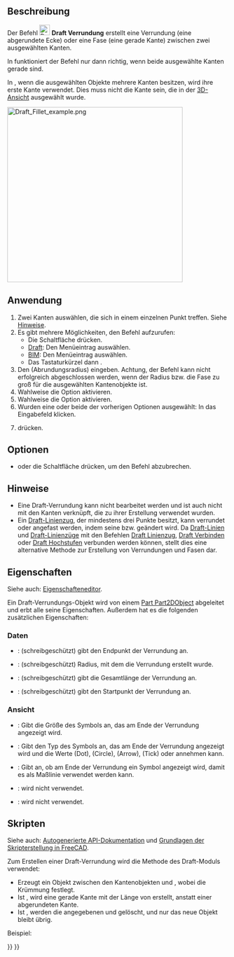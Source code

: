 <languages/>

{{Docnav/de
|[[Draft_Wire/de|Polylinie]]
|[[Draft_Arc/de|Bogen]]
|[[Draft_Workbench/de|Draft]]
|IconL=Draft_Wire.svg
|IconR=Draft_Arc.svg
|IconC=Workbench_Draft.svg
}}

{{GuiCommand/de
|Name=Draft Fillet
|Name/de=Draft Verrundung
|MenuLocation=Zeichnen → Verrundung<br>2D-Entwurf → Verrundung
|Workbenches=[[Draft_Workbench/de|Draft]], [[BIM_Workbench/de|BIM]]
|Shortcut={{KEY|F}} {{KEY|I}}
|Version=0.19
|SeeAlso=[[Draft_Line/de|Draft Linie]], [[Draft_Wire/de|Draft Polylinie]]
}}

<span id="Description"></span>
==Beschreibung==

Der Befehl [[Image:Draft_Fillet.svg|24px]] '''Draft Verrundung''' erstellt eine Verrundung (eine abgerundete Ecke) oder eine Fase (eine gerade Kante) zwischen zwei ausgewählten Kanten.

In {{VersionMinus/de|0.21}} funktioniert der Befehl nur dann richtig, wenn beide ausgewählte Kanten gerade sind.

In {{VersionMinus/de|1.0}}, wenn die ausgewählten Objekte mehrere Kanten besitzen, wird ihre erste Kante verwendet. Dies muss nicht die Kante sein, die in der [[3D_view/de|3D-Ansicht]] ausgewählt wurde. 

[[Image:Draft_Fillet_example.png|400px]]
{{Caption|Mehrere Verrundungen und Fasen, die zwischen zwei Kanten erstellt wurden}}

<span id="Usage"></span>
==Anwendung==

# Zwei Kanten auswählen, die sich in einem einzelnen Punkt treffen. Siehe [[#Hinweise|Hinweise]].
# Es gibt mehrere Möglichkeiten, den Befehl aufzurufen:
#* Die Schaltfläche {{Button|[[Image:Draft_Fillet.svg|16px]] [[Draft_Fillet/de|Verrundung]]}} drücken.
#* [[Draft_Workbench/de|Draft]]: Den Menüeintrag {{MenuCommand|Zeichnen → [[Image:Draft_Fillet.svg|16px]] Verrundung}} auswählen.
#* [[BIM_Workbench/de|BIM]]: Den Menüeintrag {{MenuCommand|2D-Entwurf → [[Image:Draft_Fillet.svg|16px]] Verrundung}} auswählen.
#* Das Tastaturkürzel {{KEY|F}} dann {{KEY|I}}.
# Den {{MenuCommand|Fillet radius}} (Abrundungsradius) eingeben. Achtung, der Befehl kann nicht erfolgreich abgeschlossen werden, wenn der Radius bzw. die Fase zu groß für die ausgewählten Kantenobjekte ist.
# Wahlweise die Option {{MenuCommand|Originalobjekte löschen}} aktivieren.
# Wahlweise die Option {{MenuCommand|Fase erstellen}} aktivieren.
# Wurden eine oder beide der vorherigen Optionen ausgewählt: In das Eingabefeld {{MenuCommand|Abrundungsradius}} klicken.
# {{KEY|Enter}} drücken.

<span id="Options"></span>
==Optionen==

* {{KEY|Esc}} oder die Schaltfläche {{Button|Schließen}} drücken, um den Befehl abzubrechen.

<span id="Notes"></span>
==Hinweise==

* Eine Draft-Verrundung kann nicht bearbeitet werden und ist auch nicht mit den Kanten verknüpft, die zu ihrer Erstellung verwendet wurden.
* Ein [[Draft_Wire/de|Draft-Linienzug]], der mindestens drei Punkte besitzt, kann verrundet oder angefast werden, indem seine {{PropertyData/de|Fillet Radius}} bzw. {{PropertyData/de|Chamfer Size}} geändert wird. Da [[Draft_Line/de|Draft-Linien]] und [[Draft_Wire/de|Draft-Linienzüge]] mit den Befehlen [[Draft_Wire/de|Draft Linienzug]], [[Draft_Join/de|Draft Verbinden]] oder [[Draft_Upgrade/de|Draft Hochstufen]] verbunden werden können, stellt dies eine alternative Methode zur Erstellung von Verrundungen und Fasen dar.

<span id="Properties"></span>
==Eigenschaften==

Siehe auch: [[Property_editor/de|Eigenschafteneditor]].

Ein Draft-Verrundungs-Objekt wird von einem [[Part_Part2DObject/de|Part Part2DObject]] abgeleitet und erbt alle seine Eigenschaften. Außerdem hat es die folgenden zusätzlichen Eigenschaften:

<span id="Data"></span>
=== Daten ===

{{TitleProperty|Draft}}

* {{PropertyData/de|End|VectorDistance}}: (schreibgeschützt) gibt den Endpunkt der Verrundung an.
* {{PropertyData/de|Fillet Radius|Length}}: (schreibgeschützt) Radius, mit dem die Verrundung erstellt wurde.
* {{PropertyData/de|Length|Length}}: (schreibgeschützt) gibt die Gesamtlänge der Verrundung an.
* {{PropertyData/de|Start|VectorDistance}}: (schreibgeschützt) gibt den Startpunkt der Verrundung an.

<span id="View"></span>
===Ansicht===

{{TitleProperty|Draft}}

* {{PropertyView/de|Arrow Size|Length}}: Gibt die Größe des Symbols an, das am Ende der Verrundung angezeigt wird.
* {{PropertyView/de|Arrow Type|Enumeration}}: Gibt den Typ des Symbols an, das am Ende der Verrundung angezeigt wird und die Werte {{value|Punkt}} (Dot), {{value|Kreis}} (Circle), {{value|Pfeil}} (Arrow), {{value|Schrägstrich}} (Tick) oder {{value|Schrägstrich-2}} annehmen kann.
* {{PropertyView/de|End Arrow|Bool}}: Gibt an, ob am Ende der Verrundung ein Symbol angezeigt wird, damit es als Maßlinie verwendet werden kann.
* {{PropertyView/de|Pattern|Enumeration}}: wird nicht verwendet.
* {{PropertyView/de|Pattern Size|Float}}: wird nicht verwendet.

<span id="Scripting"></span>
==Skripten==

Siehe auch: [https://freecad.github.io/SourceDoc/ Autogenerierte API-Dokumentation] und [[FreeCAD_Scripting_Basics/de|Grundlagen der Skripterstellung in FreeCAD]].

Zum Erstellen einer Draft-Verrundung wird die Methode {{incode|make_fillet}} des Draft-Moduls verwendet:

{{Code|code=
fillet = make_fillet([edge1, edge2], radius=100, chamfer=False, delete=False)
}}

* Erzeugt ein {{incode|Fillet}} Objekt zwischen den Kantenobjekten {{incode|edge1}} und {{incode|edge2}}, wobei {{incode|radius}} die Krümmung festlegt.
* Ist {{incode|chamfer}} {{incode|True}}, wird eine gerade Kante mit der Länge von {{incode|radius}} erstellt, anstatt einer abgerundeten Kante.
* Ist {{incode|delete}} {{incode|True}}, werden die angegebenen {{incode|edge1}} und {{incode|edge2}} gelöscht, und nur das neue Objekt bleibt übrig.

Beispiel:

{{Code|code=
import FreeCAD as App
import Draft

doc = App.newDocument()

p1 = App.Vector(0, 0, 0)
p2 = App.Vector(1000, 1000, 0)
p3 = App.Vector(2000, 0, 0)

edge1 = Draft.make_line(p1, p2)
edge2 = Draft.make_line(p2, p3)

doc.recompute()

fillet = Draft.make_fillet([edge1, edge2], radius=500)

doc.recompute()
}}


{{Docnav/de
|[[Draft_Wire/de|Polylinie]]
|[[Draft_Arc/de|Bogen]]
|[[Draft_Workbench/de|Draft]]
|IconL=Draft_Wire.svg
|IconR=Draft_Arc.svg
|IconC=Workbench_Draft.svg
}}

{{Draft Tools navi{{#translation:}}}}
{{Userdocnavi{{#translation:}}}}